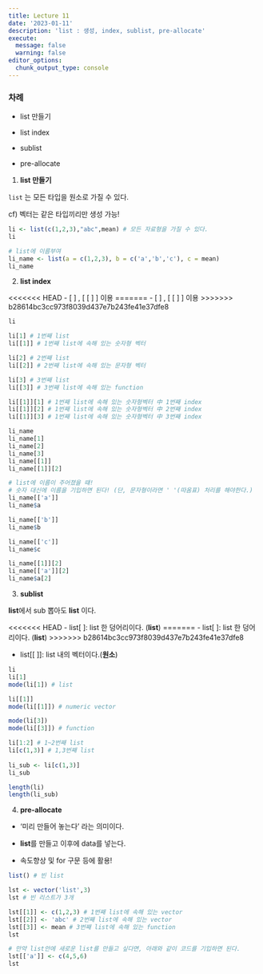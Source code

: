```yaml
---
title: Lecture 11
date: '2023-01-11'
description: 'list : 생성, index, sublist, pre-allocate'
execute: 
  message: false
  warning: false
editor_options: 
  chunk_output_type: console
---
```


### 차례

-   list 만들기

-   list index

-   sublist

-   pre-allocate

1.  **list 만들기**

`list` 는 모든 타입을 원소로 가질 수 있다.

cf) 벡터는 같은 타입끼리만 생성 가능!

```r
li <- list(c(1,2,3),"abc",mean) # 모든 자료형을 가질 수 있다. 
li

# list에 이름부여
li_name <- list(a = c(1,2,3), b = c('a','b','c'), c = mean)
li_name
```

2.  **list index**

<<<<<<< HEAD
-   [ ] , \[ \[ \] \] 이용
=======
-   \[ \] , \[ \[ \] \] 이용
>>>>>>> b28614bc3cc973f8039d437e7b243fe41e37dfe8

```r
li

li[1] # 1번째 list 
li[[1]] # 1번째 list에 속해 있는 숫자형 벡터

li[2] # 2번째 list
li[[2]] # 2번째 list에 속해 있는 문자형 벡터

li[3] # 3번째 list
li[[3]] # 3번째 list에 속해 있는 function 

li[[1]][1] # 1번째 list에 속해 있는 숫자형벡터 中 1번째 index
li[[1]][2] # 1번째 list에 속해 있는 숫자형벡터 中 2번째 index
li[[1]][3] # 1번째 list에 속해 있는 숫자형벡터 中 3번째 index

li_name
li_name[1]
li_name[2]
li_name[3]
li_name[[1]]
li_name[[1]][2]

# list에 이름이 주어졌을 떄!
# 숫자 대신에 이름을 기입하면 된다! (단, 문자형이라면 ' '(따옴표) 처리를 해야한다.)
li_name[['a']] 
li_name$a 

li_name[['b']] 
li_name$b 

li_name[['c']]
li_name$c

li_name[[1]][2]
li_name[['a']][2]
li_name$a[2]
```

3.  **sublist**

**list**에서 sub 뽑아도 **list** 이다.

<<<<<<< HEAD
-   list\[ \]: list 한 덩어리이다. (**list**)
=======
-    list\[ \]: list 한 덩어리이다. (**list**)
>>>>>>> b28614bc3cc973f8039d437e7b243fe41e37dfe8

-   list\[\[ \]\]: list 내의 벡터이다.(**원소**)

```r
li
li[1] 
mode(li[1]) # list 

li[[1]]
mode(li[[1]]) # numeric vector

mode(li[3])
mode(li[[3]]) # function 

li[1:2] # 1~2번째 list 
li[c(1,3)] # 1,3번째 list 
   
li_sub <- li[c(1,3)]
li_sub

length(li)
length(li_sub)
```

4.  **pre-allocate**

-   '미리 만들어 놓는다' 라는 의미이다.

-   **list**를 만들고 이후에 data를 넣는다.

-   속도향상 및 for 구문 등에 활용!

```r
list() # 빈 list 

lst <- vector('list',3) 
lst # 빈 리스트가 3개 

lst[[1]] <- c(1,2,3) # 1번째 list에 속해 있는 vector
lst[[2]] <- 'abc' # 2번째 list에 속해 있는 vector
lst[[3]] <- mean # 3번째 list에 속해 있는 function
lst 

# 만약 list안에 새로운 list를 만들고 싶다면, 아래와 같이 코드를 기입하면 된다. 
lst[['a']] <- c(4,5,6)
lst
```
